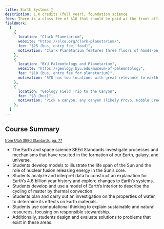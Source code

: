 ```yaml
---
title: Earth Systems 🌋
description: 1.0 credits (full year), foundation science
fees: There is a class fee of $10 that should be paid at the front office. This fee covers any perishable lab materials used throughout the course for building models that assist our learning.
fieldWork:
  [
    {
      location: "Clark Planetarium",
      website: "https://slco.org/clark-planetarium/",
      fee: "$25 (bus, entry fee, food)",
      motivation: "Clark Planetarium features three floors of hands-on, interactive exhibits. The topics are Earth, Near Earth, and Beyond.",
    },
    {
      location: "BYU Paleontology and Planetarium",
      website: "https://geology.byu.edu/museum-of-paleontology",
      fee: "$10 (bus, entry fee for planetarium)",
      motivation: "BYU has two locations with great relevance to earth systems, with topics ranging from climate change to the formation of the universe and its structures.",
    },
    {
      location: "Geology Field Trip to the Canyon",
      fee: "$8 (bus)",
      motivation: "Pick a canyon, any canyon (likely Provo, Hobble Creek, or Rock) to visualize Utah's geologic history.",
    },
  ]
---
```


## Course Summary

<small>
  <a
    href="https://schools.utah.gov/curr/science/_science_/2023SEEdK12.pdf"
    target="_blank"
  >
    from Utah SEEd Standards, pg. 77
  </a>
</small>

- The Earth and space science SEEd Standards investigate processes and mechanisms that have resulted in the formation of our Earth, galaxy, and universe.
- Students develop models to illustrate the life span of the Sun and the role of nuclear fusion releasing energy in the Sun’s core.
- Students analyze and interpret data to construct an explanation for Earth’s 4.6 billion year history and explore changes to Earth’s systems.
- Students develop and use a model of Earth’s interior to describe the cycling of matter by thermal convection.
- Students plan and carry out an investigation on the properties of water to determine its effects on Earth materials.
- Students use computational thinking to explain sustainable and natural resources, focusing on responsible stewardship.
- Additionally, students design and evaluate solutions to problems that exist in these areas.
